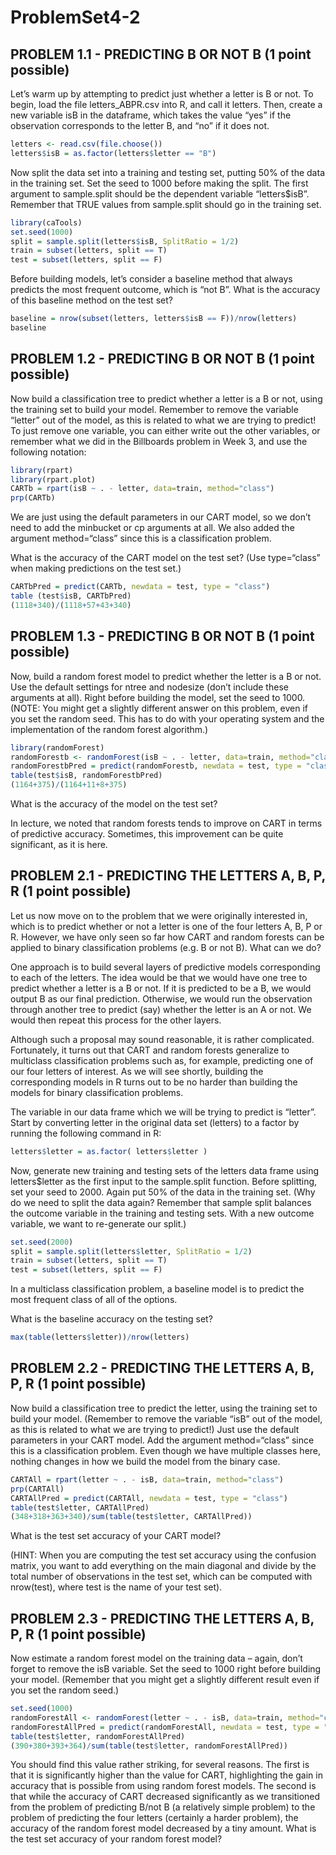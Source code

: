 ProblemSet4-2
========================================================
PROBLEM 1.1 - PREDICTING B OR NOT B  (1 point possible)
--------------------------------------------------------
Let's warm up by attempting to predict just whether a letter is B or not. To begin, load the file letters_ABPR.csv into R, and call it letters. Then, create a new variable isB in the dataframe, which takes the value "yes" if the observation corresponds to the letter B, and "no" if it does not. 

```r
letters <- read.csv(file.choose())
letters$isB = as.factor(letters$letter == "B")
```

Now split the data set into a training and testing set, putting 50% of the data in the training set. Set the seed to 1000 before making the split. The first argument to sample.split should be the dependent variable "letters$isB". Remember that TRUE values from sample.split should go in the training set.

```r
library(caTools)
set.seed(1000)
split = sample.split(letters$isB, SplitRatio = 1/2)
train = subset(letters, split == T)
test = subset(letters, split == F)
```

Before building models, let's consider a baseline method that always predicts the most frequent outcome, which is "not B". What is the accuracy of this baseline method on the test set?

```r
baseline = nrow(subset(letters, letters$isB == F))/nrow(letters)
baseline
```

PROBLEM 1.2 - PREDICTING B OR NOT B  (1 point possible)
------------------------------------------------------------
Now build a classification tree to predict whether a letter is a B or not, using the training set to build your model. Remember to remove the variable "letter" out of the model, as this is related to what we are trying to predict! To just remove one variable, you can either write out the other variables, or remember what we did in the Billboards problem in Week 3, and use the following notation:

```r
library(rpart)
library(rpart.plot)
CARTb = rpart(isB ~ . - letter, data=train, method="class")
prp(CARTb)
```

We are just using the default parameters in our CART model, so we don't need to add the minbucket or cp arguments at all. We also added the argument method="class" since this is a classification problem.

What is the accuracy of the CART model on the test set? (Use type="class" when making predictions on the test set.)

```r
CARTbPred = predict(CARTb, newdata = test, type = "class")
table (test$isB, CARTbPred)
(1118+340)/(1118+57+43+340)
```

PROBLEM 1.3 - PREDICTING B OR NOT B  (1 point possible)
----------------------------------------------------------------
Now, build a random forest model to predict whether the letter is a B or not. Use the default settings for ntree and nodesize (don't include these arguments at all). Right before building the model, set the seed to 1000. (NOTE: You might get a slightly different answer on this problem, even if you set the random seed. This has to do with your operating system and the implementation of the random forest algorithm.)

```r
library(randomForest)
randomForestb <- randomForest(isB ~ . - letter, data=train, method="class")
randomForestbPred = predict(randomForestb, newdata = test, type = "class")
table(test$isB, randomForestbPred)
(1164+375)/(1164+11+8+375)
```
What is the accuracy of the model on the test set?

In lecture, we noted that random forests tends to improve on CART in terms of predictive accuracy. Sometimes, this improvement can be quite significant, as it is here.

PROBLEM 2.1 - PREDICTING THE LETTERS A, B, P, R  (1 point possible)
---------------------------------------------------
Let us now move on to the problem that we were originally interested in, which is to predict whether or not a letter is one of the four letters A, B, P or R. However, we have only seen so far how CART and random forests can be applied to binary classification problems (e.g. B or not B). What can we do?

One approach is to build several layers of predictive models corresponding to each of the letters. The idea would be that we would have one tree to predict whether a letter is a B or not. If it is predicted to be a B, we would output B as our final prediction. Otherwise, we would run the observation through another tree to predict (say) whether the letter is an A or not. We would then repeat this process for the other layers.

Although such a proposal may sound reasonable, it is rather complicated. Fortunately, it turns out that CART and random forests generalize to multiclass classification problems such as, for example, predicting one of our four letters of interest. As we will see shortly, building the corresponding models in R turns out to be no harder than building the models for binary classification problems.

The variable in our data frame which we will be trying to predict is "letter". Start by converting letter in the original data set (letters) to a factor by running the following command in R:

```r
letters$letter = as.factor( letters$letter )
```

Now, generate new training and testing sets of the letters data frame using letters$letter as the first input to the sample.split function. Before splitting, set your seed to 2000. Again put 50% of the data in the training set. (Why do we need to split the data again? Remember that sample split balances the outcome variable in the training and testing sets. With a new outcome variable, we want to re-generate our split.)

```r
set.seed(2000)
split = sample.split(letters$letter, SplitRatio = 1/2)
train = subset(letters, split == T)
test = subset(letters, split == F)
```

In a multiclass classification problem, a baseline model is to predict the most frequent class of all of the options.

What is the baseline accuracy on the testing set?

```r
max(table(letters$letter))/nrow(letters)
```

PROBLEM 2.2 - PREDICTING THE LETTERS A, B, P, R  (1 point possible)
--------------------------------------------------------------
Now build a classification tree to predict the letter, using the training set to build your model. (Remember to remove the variable "isB" out of the model, as this is related to what we are trying to predict!) Just use the default parameters in your CART model. Add the argument method="class" since this is a classification problem. Even though we have multiple classes here, nothing changes in how we build the model from the binary case.

```r
CARTAll = rpart(letter ~ . - isB, data=train, method="class")
prp(CARTAll)
CARTAllPred = predict(CARTAll, newdata = test, type = "class")
table(test$letter, CARTAllPred)
(348+318+363+340)/sum(table(test$letter, CARTAllPred))
```

What is the test set accuracy of your CART model?

(HINT: When you are computing the test set accuracy using the confusion matrix, you want to add everything on the main diagonal and divide by the total number of observations in the test set, which can be computed with nrow(test), where test is the name of your test set).

PROBLEM 2.3 - PREDICTING THE LETTERS A, B, P, R  (1 point possible)
-------------------------------------------------------------
Now estimate a random forest model on the training data -- again, don't forget to remove the isB variable. Set the seed to 1000 right before building your model. (Remember that you might get a slightly different result even if you set the random seed.)

```r
set.seed(1000)
randomForestAll <- randomForest(letter ~ . - isB, data=train, method="class")
randomForestAllPred = predict(randomForestAll, newdata = test, type = "class")
table(test$letter, randomForestAllPred)
(390+380+393+364)/sum(table(test$letter, randomForestAllPred))
```

You should find this value rather striking, for several reasons. The first is that it is significantly higher than the value for CART, highlighting the gain in accuracy that is possible from using random forest models. The second is that while the accuracy of CART decreased significantly as we transitioned from the problem of predicting B/not B (a relatively simple problem) to the problem of predicting the four letters (certainly a harder problem), the accuracy of the random forest model decreased by a tiny amount.
What is the test set accuracy of your random forest model?
